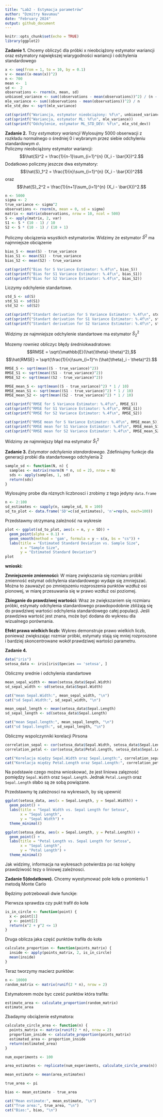 ```yaml
---
title: "Lab2 - Estymacja parametrów"
author: "Dzmitry Navumau"
date: "February 2024"
output: github_document
---
```


```r
knitr::opts_chunk$set(echo = TRUE)
library(ggplot2)
```



**Zadanie 1.**
Chcemy obliczyć dla próbki x nieobciążony estymator wariancji oraz estymatory największej wiarygodności wariancji i odchylenia standardowego

```r
x <- seq(from = 1, to = 10, by = 0.1)
v <- mean((x-mean(x))^2)
n <- 700
mean <-  1
sd <-  2
observations <- rnorm(n, mean, sd)
unbiased_variance <- sum((observations - mean(observations))^2) / (n - 1)
mle_variance <- sum((observations - mean(observations))^2) / n
mle_std_dev <- sqrt(mle_variance)
```

```r
cat(sprintf("Wariancja, estymator nieobciążony: %f\n", unbiased_variance))
cat(sprintf("Wariancja, estymator ML: %f\n", mle_variance))
cat(sprintf("Odchylenie, estymator ML_STD_DEV: %f\n", mle_std_dev))
```



**Zadanie 2.** *Trzy estymatory wariancji*
Wylosujmy 5000 obserwacji z rozkładu normalnego o średniej 0 i wybranym przez siebie odchyleniu standardowym $\sigma$.  
Policzmy nieobciążony estymator wariancji:
$$\hat{S}^2 = \frac{1}{n-1}\sum_{i=1}^{n} (X_i - \bar{X})^2.$$
Dodatkowo policzmy jeszcze dwa estymatory: 
$$\hat{S}_1^2 = \frac{1}{n}\sum_{i=1}^{n} (X_i - \bar{X})^2$$
oraz 
$$\hat{S}_2^2 = \frac{1}{n+1}\sum_{i=1}^{n} (X_i - \bar{X})^2.$$

```r
n <- 5000
sigma <- 2
true_variance <- sigma^2
observations <- rnorm(n, mean = 0, sd = sigma)
matrix <- matrix(observations, nrow = 10, ncol = 500)
S <- apply(matrix, 2, var)
S1 <- S * (10 - 1) / 10
S2 <- S * (10 - 1) / (10 + 1)
```

Policzmy obciązenia wsystkich estymatorów. Widzimy że estymator $\hat{S}^2$ ma najmniejsze obciązenie
```r
bias_S <- mean(S) - true_variance
bias_S1 <- mean(S1) - true_variance
bias_S2 <- mean(S2) - true_variance
```

```r
cat(sprintf("Bias for S Variance Estimator: %.4f\n", bias_S))
cat(sprintf("Bias for S1 Variance Estimator: %.4f\n", bias_S1))
cat(sprintf("Bias for S2 Variance Estimator: %.4f\n", bias_S2))
```


Liczymy odchylenie standartowe. 
```r
std_S <- sd(S)
std_S1 <- sd(S1)
std_S2 <- sd(S2)
```

```r
cat(sprintf("Standart derivation for S Variance Estimator: %.4f\n", std_S))
cat(sprintf("Standart derivation for S1 Variance Estimator: %.4f\n", std_S1))
cat(sprintf("Standart derivation for S2 Variance Estimator: %.4f\n", std_S2))
```
Widzimy ze najmniejsze odchylenie standartowe ma estymator $\hat{S}_2^2$

Mozemy rowniez obliczyc błędy średniokwadratowe:
$$RMSE = \sqrt{\mathbb{E}(\hat{\theta}-\theta)^2},$$
$$\hat{RMSE} = \sqrt{\frac{1}{n}\sum_{i=1}^n (\hat{\theta}_i - \theta)^2}.$$
```r
RMSE_S <- sqrt(mean((S - true_variance)^2))
RMSE_S1 <- sqrt(mean((S1 - true_variance)^2))
RMSE_S2 <- sqrt(mean((S2 - true_variance)^2))

RMSE_mean_S <- sqrt(mean((S - true_variance)^2) * 1 / 10)
RMSE_mean_S1 <- sqrt(mean((S1 - true_variance)^2) * 1 / 10)
RMSE_mean_S2 <- sqrt(mean((S2 - true_variance)^2) * 1 / 10)
```

```r
cat(sprintf("RMSE for S Variance Estimator: %.4f\n", RMSE_S))
cat(sprintf("RMSE for S1 Variance Estimator: %.4f\n", RMSE_S1))
cat(sprintf("RMSE for S2 Variance Estimator: %.4f\n", RMSE_S2))

cat(sprintf("RMSE mean for S Variance Estimator: %.4f\n", RMSE_mean_S))
cat(sprintf("RMSE mean for S1 Variance Estimator: %.4f\n", RMSE_mean_S1))
cat(sprintf("RMSE mean for S2 Variance Estimator: %.4f\n", RMSE_mean_S2))
```
Widzimy ze najmniejszy błąd ma estymator $\hat{S}_1^2$


**Zadanie 3.** *Estymator odchylenia standardowego.*
Zdefiniujmy funkcje dla generacji probki dla standartowego odchylenia 2
```r
sample_sd <- function(N, n) {
  samples <- matrix(rnorm(N * n, sd = 2), nrow = N)
  sds <- apply(samples, 1, sd)
  return(sds)
}
```

Wylosujmy probe dla róznych liczbnosci i zrobimy z tego jedyny `data.frame`
```r
n <- 2:100
sd_estimates <- sapply(n, sample_sd, N = 100)
sd_to_plot <- data.frame('SD'=c(sd_estimates), 'n'=rep(n, each=100))
```

Przedstawmy otrzymaną zależność na wykresie
```r
plot <- ggplot(sd_to_plot, aes(x = n, y = SD)) +
  geom_point(alpha = 0.1) +
  geom_smooth(method = 'gam', formula = y ~ s(x, bs = "cs")) +
  labs(title = "Estimated Standard Deviation vs. Sample Size",
       x = "Sample Size",
       y = "Estimated Standard Deviation")
plot
```


**wnioski:** 

**Zmniejszenie zmienności:** W miarę zwiększania się rozmiaru próbki zmienność estymat odchylenia standardowego wydaje się zmniejszać. Można to zauważyć po zmniejszeniu rozproszenia punktów wzdłuż osi pionowej, w miarę przesuwania się w prawo wzdłuż osi poziomej.

**Zbieganie do prawdziwej wartości:**  Wraz ze zwiększaniem się rozmiaru próbki, estymaty odchylenia standardowego prawdopodobnie zbliżają się do prawdziwej wartości odchylenia standardowego całej populacji. Jeśli prawdziwa wartość jest znana, może być dodana do wykresu dla wizualnego porównania.

**Efekt prawa wielkich liczb:** Wykres demonstruje prawo wielkich liczb, ponieważ zwiększając rozmiar próbki, estymaty stają się mniej rozproszone i bardziej skoncentrowane wokół prawdziwej wartości parametru.




**Zadanie 4.** 
```r
data("iris")
setosa_data <- iris[iris$Species == 'setosa', ]
```
Obliczmy srednie i odchylenia standartowe
```r
mean_sepal_width <- mean(setosa_data$Sepal.Width)
sd_sepal_width <- sd(setosa_data$Sepal.Width)
```

```r
cat("mean Sepal.Width:", mean_sepal_width, "\n")
cat("sd Sepal.Width:", sd_sepal_width, "\n")
```

```r
mean_sepal_length <- mean(setosa_data$Sepal.Length)
sd_sepal_length <- sd(setosa_data$Sepal.Length)
```

```r
cat("mean Sepal.length:", mean_sepal_length, "\n")
cat("sd Sepal.length:", sd_sepal_length, "\n")
```
Obliczmy wspolczynniki korelacji Pirsona
```r
correlation_sepal <- cor(setosa_data$Sepal.Width, setosa_data$Sepal.Length)
correlation_petal <- cor(setosa_data$Petal.Length, setosa_data$Sepal.Length)
```

```r
cat("Korelacja między Sepal.Width oraz Sepal.Length:", correlation_sepal, "\n")
cat("Korelacja między Petal.Length oraz Sepal.Length:", correlation_petal, "\n")
```

Na podstawie czego można wnioskować, że jest liniowa zalęzność pomiędzy 
`Sepal.Width` oraz `Sepal.Length`. Jednak `Petal.Length` oraz `Sepal.Length` słabo są ze sobą powiązane. 

Przedstawmy tę zależnosci na wykresach, by się upewnić
```r
ggplot(setosa_data, aes(x = Sepal.Length, y = Sepal.Width)) +
  geom_point() +
  labs(title = "Sepal Width vs. Sepal Length for Setosa",
       x = "Sepal Length",
       y = "Sepal Width") +
  theme_minimal()
```

```r
ggplot(setosa_data, aes(x = Sepal.Length, y = Petal.Length)) +
  geom_point() +
  labs(title = "Petal Length vs. Sepal Length for Setosa",
       x = "Sepal Length",
       y = "Petal Length") +
  theme_minimal()
```

Jak widzimy, informacja na wykresach potwierdza po raz kolejny prawdziwość tezy o liniowej zależnosci.  


**Zadanie 5(dodatkowe).** 
Chcemy wyestymować pole koła o promieniu 1 metodą Monte Carlo

Będzimy potrzebowali dwie funckje: 

Pierwsza sprawdza czy pukt trafił do koła
```r
is_in_circle <- function(point) {
  x <- point[1]
  y <- point[2]
  return(x^2 + y^2 <= 1)
}
```
Druga oblicza jaka część punktów trafiła do koła
```r
calculate_proportion <- function(points_matrix) {
  inside <- apply(points_matrix, 2, is_in_circle)
  mean(inside)
}
```
Teraz tworzymy macierz punktów:
```r
n <- 10000
random_matrix <- matrix(runif(2 * n), nrow = 2)
```

Estymatorem może byc cześć punktów która trafiła: 
```r
estimate_area <- calculate_proportion(random_matrix)
estimate_area
```

Zbadaymy obciążenie estymatora: 

```r
calculate_circle_area <- function(n) {
  points_matrix <- matrix(runif(2 * n), nrow = 2)
  proportion_inside <- calculate_proportion(points_matrix)
  estimated_area <- proportion_inside
  return(estimated_area)
}

num_experiments <- 100

area_estimates <- replicate(num_experiments, calculate_circle_area(n))

mean_estimate <- mean(area_estimates)

true_area <- pi

bias <- mean_estimate - true_area
```

```r
cat("Mean estimate:", mean_estimate, "\n")
cat("True area:", true_area, "\n")
cat("Bias:", bias, "\n")
```